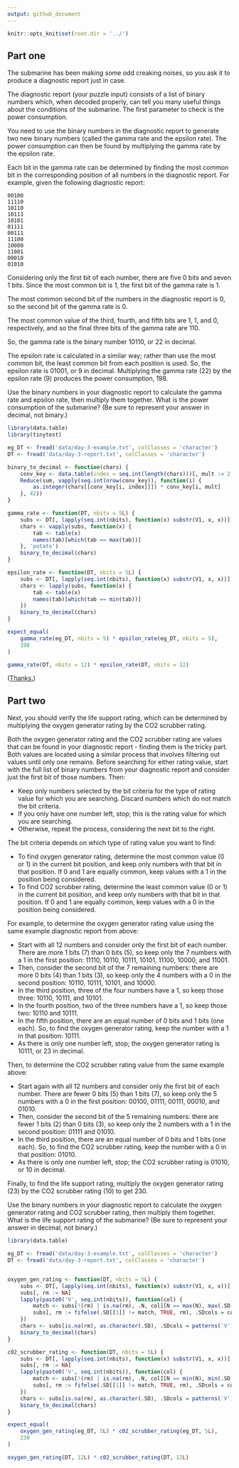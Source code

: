 ```yaml
---
output: github_document
---
```


```r
knitr::opts_knit$set(root.dir = '../')
```

## Part one
The submarine has been making some odd creaking noises, so you ask it to produce a diagnostic report just in case.

The diagnostic report (your puzzle input) consists of a list of binary numbers which, when decoded properly, can tell you many useful things about the conditions of the submarine. The first parameter to check is the power consumption.

You need to use the binary numbers in the diagnostic report to generate two new binary numbers (called the gamma rate and the epsilon rate). The power consumption can then be found by multiplying the gamma rate by the epsilon rate.

Each bit in the gamma rate can be determined by finding the most common bit in the corresponding position of all numbers in the diagnostic report. For example, given the following diagnostic report:

```
00100
11110
10110
10111
10101
01111
00111
11100
10000
11001
00010
01010
```

Considering only the first bit of each number, there are five 0 bits and seven 1 bits. Since the most common bit is 1, the first bit of the gamma rate is 1.

The most common second bit of the numbers in the diagnostic report is 0, so the second bit of the gamma rate is 0.

The most common value of the third, fourth, and fifth bits are 1, 1, and 0, respectively, and so the final three bits of the gamma rate are 110.

So, the gamma rate is the binary number 10110, or 22 in decimal.

The epsilon rate is calculated in a similar way; rather than use the most common bit, the least common bit from each position is used. So, the epsilon rate is 01001, or 9 in decimal. Multiplying the gamma rate (22) by the epsilon rate (9) produces the power consumption, 198.

Use the binary numbers in your diagnostic report to calculate the gamma rate and epsilon rate, then multiply them together. What is the power consumption of the submarine? (Be sure to represent your answer in decimal, not binary.)

```r
library(data.table)
library(tinytest)

eg_DT <- fread('data/day-3-example.txt', colClasses = 'character')
DT <- fread('data/day-3-report.txt', colClasses = 'character')

binary_to_decimal <- function(chars) {
	conv_key <- data.table(index = seq.int(length(chars)))[, mult := 2 ^ rev(index - 1)]
	Reduce(sum, vapply(seq.int(nrow(conv_key)), function(i) {
		as.integer(chars[[conv_key[i, index]]]) * conv_key[i, mult]
	}, 42))
}

gamma_rate <- function(DT, nbits = 5L) {
	subs <- DT[, lapply(seq.int(nbits), function(x) substr(V1, x, x))]
	chars <- vapply(subs, function(x) {
		tab <- table(x)
		names(tab)[which(tab == max(tab))]
	}, 'potato')
	binary_to_decimal(chars)
}

epsilon_rate <- function(DT, nbits = 5L) {
	subs <- DT[, lapply(seq.int(nbits), function(x) substr(V1, x, x))]
	chars <- lapply(subs, function(x) {
		tab <- table(x)
		names(tab)[which(tab == min(tab))]
	})
	binary_to_decimal(chars)
}

expect_equal(
	gamma_rate(eg_DT, nbits = 5) * epsilon_rate(eg_DT, nbits = 5),
	198
)

gamma_rate(DT, nbits = 12) * epsilon_rate(DT, nbits = 12)
```

([Thanks.](https://www.sciencedirect.com/topics/computer-science/binary-to-decimal-conversion))

## Part two

Next, you should verify the life support rating, which can be determined by multiplying the oxygen generator rating by the CO2 scrubber rating.

Both the oxygen generator rating and the CO2 scrubber rating are values that can be found in your diagnostic report - finding them is the tricky part. Both values are located using a similar process that involves filtering out values until only one remains. Before searching for either rating value, start with the full list of binary numbers from your diagnostic report and consider just the first bit of those numbers. Then:

* Keep only numbers selected by the bit criteria for the type of rating value for which you are searching. Discard numbers which do not match the bit criteria.
* If you only have one number left, stop; this is the rating value for which you are searching.
* Otherwise, repeat the process, considering the next bit to the right.

The bit criteria depends on which type of rating value you want to find:

* To find oxygen generator rating, determine the most common value (0 or 1) in the current bit position, and keep only numbers with that bit in that position. If 0 and 1 are equally common, keep values with a 1 in the position being considered.
* To find CO2 scrubber rating, determine the least common value (0 or 1) in the current bit position, and keep only numbers with that bit in that position. If 0 and 1 are equally common, keep values with a 0 in the position being considered.

For example, to determine the oxygen generator rating value using the same example diagnostic report from above:

* Start with all 12 numbers and consider only the first bit of each number. There are more 1 bits (7) than 0 bits (5), so keep only the 7 numbers with a 1 in the first position: 11110, 10110, 10111, 10101, 11100, 10000, and 11001.
* Then, consider the second bit of the 7 remaining numbers: there are more 0 bits (4) than 1 bits (3), so keep only the 4 numbers with a 0 in the second position: 10110, 10111, 10101, and 10000.
* In the third position, three of the four numbers have a 1, so keep those three: 10110, 10111, and 10101.
* In the fourth position, two of the three numbers have a 1, so keep those two: 10110 and 10111.
* In the fifth position, there are an equal number of 0 bits and 1 bits (one each). So, to find the oxygen generator rating, keep the number with a 1 in that position: 10111.
* As there is only one number left, stop; the oxygen generator rating is 10111, or 23 in decimal.

Then, to determine the CO2 scrubber rating value from the same example above:

* Start again with all 12 numbers and consider only the first bit of each number. There are fewer 0 bits (5) than 1 bits (7), so keep only the 5 numbers with a 0 in the first position: 00100, 01111, 00111, 00010, and 01010.
* Then, consider the second bit of the 5 remaining numbers: there are fewer 1 bits (2) than 0 bits (3), so keep only the 2 numbers with a 1 in the second position: 01111 and 01010.
* In the third position, there are an equal number of 0 bits and 1 bits (one each). So, to find the CO2 scrubber rating, keep the number with a 0 in that position: 01010.
* As there is only one number left, stop; the CO2 scrubber rating is 01010, or 10 in decimal.

Finally, to find the life support rating, multiply the oxygen generator rating (23) by the CO2 scrubber rating (10) to get 230.

Use the binary numbers in your diagnostic report to calculate the oxygen generator rating and CO2 scrubber rating, then multiply them together. What is the life support rating of the submarine? (Be sure to represent your answer in decimal, not binary.)


```r
library(data.table)

eg_DT <- fread('data/day-3-example.txt', colClasses = 'character')
DT <- fread('data/day-3-report.txt', colClasses = 'character')


oxygen_gen_rating <- function(DT, nbits = 5L) {
	subs <- DT[, lapply(seq.int(nbits), function(x) substr(V1, x, x))]
	subs[, rm := NA]
	lapply(paste0('V', seq.int(nbits)), function(col) {
		match <- subs[!(rm) | is.na(rm), .N, col][N == max(N), max(.SD[[1]]), .SDcols = col]
		subs[, rm := fifelse(.SD[[1]] != match, TRUE, rm), .SDcols = col]
	})
	chars <- subs[is.na(rm), as.character(.SD), .SDcols = patterns('V')]
	binary_to_decimal(chars)
}

c02_scrubber_rating <- function(DT, nbits = 5L) {
	subs <- DT[, lapply(seq.int(nbits), function(x) substr(V1, x, x))]
	subs[, rm := NA]
	lapply(paste0('V', seq.int(nbits)), function(col) {
		match <- subs[!(rm) | is.na(rm), .N, col][N == min(N), min(.SD[[1]]), .SDcols = col]
		subs[, rm := fifelse(.SD[[1]] != match, TRUE, rm), .SDcols = col]
	})
	chars <- subs[is.na(rm), as.character(.SD), .SDcols = patterns('V')]
	binary_to_decimal(chars)
}

expect_equal(
	oxygen_gen_rating(eg_DT, 5L) * c02_scrubber_rating(eg_DT, 5L),
	230
)

oxygen_gen_rating(DT, 12L) * c02_scrubber_rating(DT, 12L)
```
